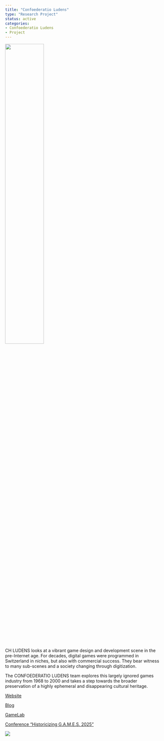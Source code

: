 ```yaml
---
title: "Confoederatio Ludens"
type: "Research Project"
status: active
categories:
- Confoederatio Ludens
- Project
---
```


![](chludens-logo.png){fig-align="center" width=50%}

CH LUDENS looks at a vibrant game design and development scene in the pre-Internet age. For decades, digital games were programmed in Switzerland in niches, but also with commercial success. They bear witness to many sub-scenes and a society changing through digitization.

The CONFOEDERATIO LUDENS team explores this largely ignored games industry from 1968 to 2000 and takes a step towards the broader preservation of a highly ephemeral and disappearing cultural heritage.

[Website](https://chludens.ch)

[Blog](https://chludens.hypotheses.org)

[GameLab](https://dhbern.github.io/content/services/gamelab)

[Conference "Historicizing G.A.M.E.S. 2025"](https://dhbern.github.io/content/projects/ch-ludens/20250911-historicizing-GAMES/)

![](Banner.png)
